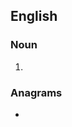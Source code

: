 ==English==

===Noun===
{{head|en|noun plural form}}

# {{plural of|beaker|lang=en}}

===Anagrams===
* {{anagrams|en|a=abeekrs|Barkese|e-brakes|rebakes}}